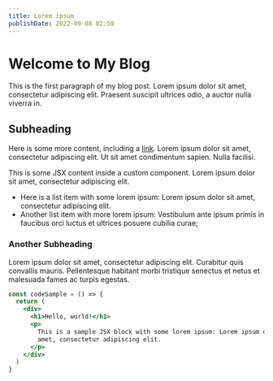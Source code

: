 ```yaml
---
title: Lorem ipsum
publishDate: 2022-09-08 02:50
---
```


# Welcome to My Blog


<Meta
  title="My First Post"
  description="This is a test blog post with lorem ipsum and JSX elements."
/>

This is the first paragraph of my blog post. Lorem ipsum dolor sit amet, consectetur adipiscing elit. Praesent suscipit ultrices odio, a auctor nulla viverra in.

## Subheading

Here is some more content, including a [link](https://example.com). Lorem ipsum dolor sit amet, consectetur adipiscing elit. Ut sit amet condimentum sapien. Nulla facilisi.

<CustomComponent prop="value">
  This is some JSX content inside a custom component. Lorem ipsum dolor sit
  amet, consectetur adipiscing elit.
</CustomComponent>

- Here is a list item with some lorem ipsum: Lorem ipsum dolor sit amet, consectetur adipiscing elit.
- Another list item with more lorem ipsum: Vestibulum ante ipsum primis in faucibus orci luctus et ultrices posuere cubilia curae;

### Another Subheading

Lorem ipsum dolor sit amet, consectetur adipiscing elit. Curabitur quis convallis mauris. Pellentesque habitant morbi tristique senectus et netus et malesuada fames ac turpis egestas.

```jsx
const codeSample = () => {
  return (
    <div>
      <h1>Hello, world!</h1>
      <p>
        This is a sample JSX block with some lorem ipsum: Lorem ipsum dolor sit
        amet, consectetur adipiscing elit.
      </p>
    </div>
  )
}
```
